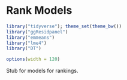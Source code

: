 # Rank Models

```r
library("tidyverse"); theme_set(theme_bw())
library("ggResidpanel")
library("emmeans")
library("lme4")
library("DT")

options(width = 120)
```

Stub for models for rankings.
